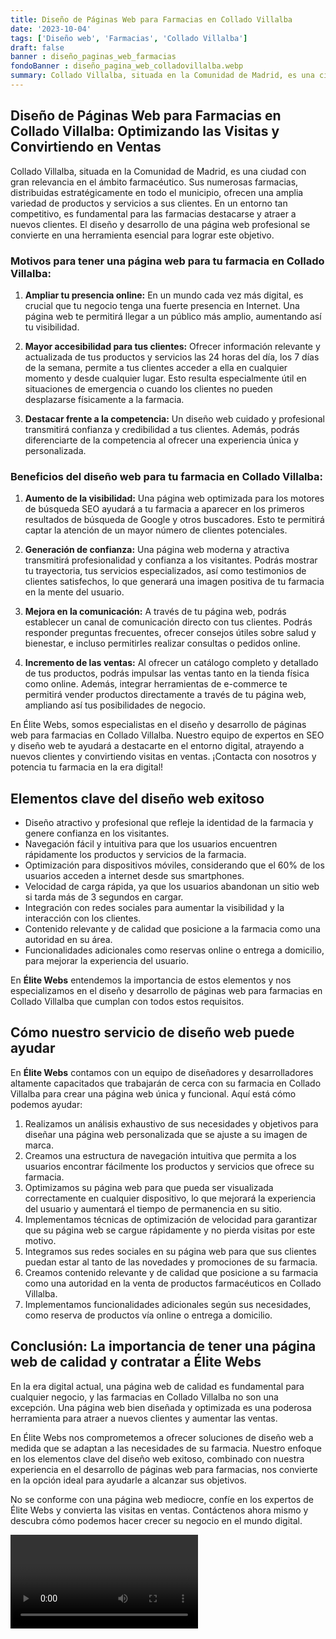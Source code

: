 ```yaml
---
title: Diseño de Páginas Web para Farmacias en Collado Villalba
date: '2023-10-04'
tags: ['Diseño web', 'Farmacias', 'Collado Villalba']
draft: false
banner : diseño_paginas_web_farmacias
fondoBanner : diseño_pagina_web_colladovillalba.webp
summary: Collado Villalba, situada en la Comunidad de Madrid, es una ciudad con gran relevancia en el ámbito farmacéutico. Sus numerosas farmacias, distribuidas estratégicamente en todo el municipio, ofrecen una amplia variedad de productos y servicios a sus clientes. En un entorno tan competitivo, es fundamental para las farmacias destacarse y atraer a nuevos clientes. El diseño y desarrollo de una página web profesional se convierte en una herramienta esencial para lograr este objetivo.
---
```


## Diseño de Páginas Web para Farmacias en Collado Villalba: Optimizando las Visitas y Convirtiendo en Ventas

Collado Villalba, situada en la Comunidad de Madrid, es una ciudad con gran relevancia en el ámbito farmacéutico. Sus numerosas farmacias, distribuidas estratégicamente en todo el municipio, ofrecen una amplia variedad de productos y servicios a sus clientes. En un entorno tan competitivo, es fundamental para las farmacias destacarse y atraer a nuevos clientes. El diseño y desarrollo de una página web profesional se convierte en una herramienta esencial para lograr este objetivo.

### Motivos para tener una página web para tu farmacia en Collado Villalba:

1. **Ampliar tu presencia online:** En un mundo cada vez más digital, es crucial que tu negocio tenga una fuerte presencia en Internet. Una página web te permitirá llegar a un público más amplio, aumentando así tu visibilidad.

2. **Mayor accesibilidad para tus clientes:** Ofrecer información relevante y actualizada de tus productos y servicios las 24 horas del día, los 7 días de la semana, permite a tus clientes acceder a ella en cualquier momento y desde cualquier lugar. Esto resulta especialmente útil en situaciones de emergencia o cuando los clientes no pueden desplazarse físicamente a la farmacia.

3. **Destacar frente a la competencia:** Un diseño web cuidado y profesional transmitirá confianza y credibilidad a tus clientes. Además, podrás diferenciarte de la competencia al ofrecer una experiencia única y personalizada.

### Beneficios del diseño web para tu farmacia en Collado Villalba:

1. **Aumento de la visibilidad:** Una página web optimizada para los motores de búsqueda SEO ayudará a tu farmacia a aparecer en los primeros resultados de búsqueda de Google y otros buscadores. Esto te permitirá captar la atención de un mayor número de clientes potenciales.

2. **Generación de confianza:** Una página web moderna y atractiva transmitirá profesionalidad y confianza a los visitantes. Podrás mostrar tu trayectoria, tus servicios especializados, así como testimonios de clientes satisfechos, lo que generará una imagen positiva de tu farmacia en la mente del usuario.

3. **Mejora en la comunicación:** A través de tu página web, podrás establecer un canal de comunicación directo con tus clientes. Podrás responder preguntas frecuentes, ofrecer consejos útiles sobre salud y bienestar, e incluso permitirles realizar consultas o pedidos online.

4. **Incremento de las ventas:** Al ofrecer un catálogo completo y detallado de tus productos, podrás impulsar las ventas tanto en la tienda física como online. Además, integrar herramientas de e-commerce te permitirá vender productos directamente a través de tu página web, ampliando así tus posibilidades de negocio.

En Élite Webs, somos especialistas en el diseño y desarrollo de páginas web para farmacias en Collado Villalba. Nuestro equipo de expertos en SEO y diseño web te ayudará a destacarte en el entorno digital, atrayendo a nuevos clientes y convirtiendo visitas en ventas. ¡Contacta con nosotros y potencia tu farmacia en la era digital!

<GifSeo />

<Cta />

## Elementos clave del diseño web exitoso

- Diseño atractivo y profesional que refleje la identidad de la farmacia y genere confianza en los visitantes.
- Navegación fácil y intuitiva para que los usuarios encuentren rápidamente los productos y servicios de la farmacia.
- Optimización para dispositivos móviles, considerando que el 60% de los usuarios acceden a internet desde sus smartphones.
- Velocidad de carga rápida, ya que los usuarios abandonan un sitio web si tarda más de 3 segundos en cargar.
- Integración con redes sociales para aumentar la visibilidad y la interacción con los clientes.
- Contenido relevante y de calidad que posicione a la farmacia como una autoridad en su área.
- Funcionalidades adicionales como reservas online o entrega a domicilio, para mejorar la experiencia del usuario.

En **Élite Webs** entendemos la importancia de estos elementos y nos especializamos en el diseño y desarrollo de páginas web para farmacias en Collado Villalba que cumplan con todos estos requisitos.

## Cómo nuestro servicio de diseño web puede ayudar

En **Élite Webs** contamos con un equipo de diseñadores y desarrolladores altamente capacitados que trabajarán de cerca con su farmacia en Collado Villalba para crear una página web única y funcional. Aquí está cómo podemos ayudar:

1. Realizamos un análisis exhaustivo de sus necesidades y objetivos para diseñar una página web personalizada que se ajuste a su imagen de marca.
2. Creamos una estructura de navegación intuitiva que permita a los usuarios encontrar fácilmente los productos y servicios que ofrece su farmacia.
3. Optimizamos su página web para que pueda ser visualizada correctamente en cualquier dispositivo, lo que mejorará la experiencia del usuario y aumentará el tiempo de permanencia en su sitio.
4. Implementamos técnicas de optimización de velocidad para garantizar que su página web se cargue rápidamente y no pierda visitas por este motivo.
5. Integramos sus redes sociales en su página web para que sus clientes puedan estar al tanto de las novedades y promociones de su farmacia.
6. Creamos contenido relevante y de calidad que posicione a su farmacia como una autoridad en la venta de productos farmacéuticos en Collado Villalba.
7. Implementamos funcionalidades adicionales según sus necesidades, como reserva de productos vía online o entrega a domicilio.

## Conclusión: La importancia de tener una página web de calidad y contratar a Élite Webs

En la era digital actual, una página web de calidad es fundamental para cualquier negocio, y las farmacias en Collado Villalba no son una excepción. Una página web bien diseñada y optimizada es una poderosa herramienta para atraer a nuevos clientes y aumentar las ventas.

En Élite Webs nos comprometemos a ofrecer soluciones de diseño web a medida que se adaptan a las necesidades de su farmacia. Nuestro enfoque en los elementos clave del diseño web exitoso, combinado con nuestra experiencia en el desarrollo de páginas web para farmacias, nos convierte en la opción ideal para ayudarle a alcanzar sus objetivos.

No se conforme con una página web mediocre, confíe en los expertos de Élite Webs y convierta las visitas en ventas. Contáctenos ahora mismo y descubra cómo podemos hacer crecer su negocio en el mundo digital.

<Video />

<CtaBot job='Farmacias' city='Collado Villalba'/>

<Gmaps query='Collado Villalba+españa+maps' />